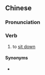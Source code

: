 ==Chinese==
{{zh-forms}}

===Pronunciation===
{{zh-pron
|c=co5 dai1
|cat=v
}}

===Verb===
{{zh-verb}}

# {{lb|zh|Cantonese}} to [[sit down]]

====Synonyms====
* {{zh-l|坐下}}